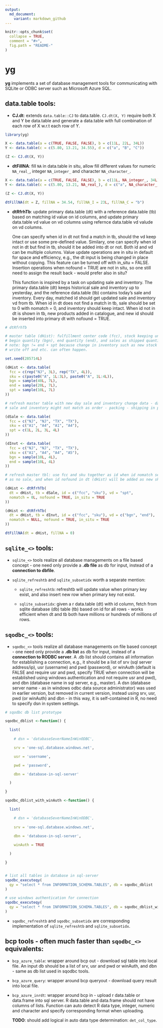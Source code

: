 ```yaml
---
output:
  md_document:
    variant: markdown_github
---
```


<!-- README.md is generated from README.Rmd. Please edit that file -->

```r
knitr::opts_chunk$set(
  collapse = TRUE,
  comment = "#>",
  fig.path = "README-"
)
```

# yg

__yg__ implements a set of database management tools for communicating with SQLite or ODBC server such as Microsoft Azure SQL.

## data.table tools:

+ __CJ.dt__: extends `data.table::CJ` to data.table. `CJ.dt(X, Y)` require both X and Y be data.table and generate a data.table with full combination of each row of X w.r.t each row of Y.

```r
library(yg)

X <- data.table(a = c(TRUE, FALSE, FALSE), b = c(11L, 22L, 34L))
Y <- data.table(c = c(5.80, 13.21, 34.55), d = c("a", "B", "C"))

(Z <- CJ.dt(X, Y))
```

+ __dtFillNA__: fill `NA` in data.table in situ, allow fill different values for numeric `NA_real_`, integer `NA_integer_` and character `NA_character_`.

```r
X <- data.table(a = c(TRUE, FALSE, FALSE), b = c(11L, NA_integer_, 34L))
Y <- data.table(c = c(5.80, 13.21, NA_real_), d = c("a", NA_character_, "C"))

(Z <- CJ.dt(X, Y))

dtFillNA(dt = Z, fillNA = 34.54, fillNA_I = 23L, fillNA_C = "b")
```

+ __dtRfrhTb__: update primary data.table (dt) with a reference data.table (tb) based on matching id value on id columns, and update primary data.table vd value on vd columns using refernce data.table vd valude on vd columns. 

    One can specify when id in dt not find a match in tb, should the vd keep intact or use some pre-defined value. Similary, one can specify when id not in dt but find in tb, should it be added into dt or not. Both id and vd can be multiple columns. Value update operations are in situ in default for space and efficiency, e.g., the dt input is being changed in place without copying. This feature can be turned off with in_situ = FALSE. Insertion operations when nofound = TRUE are not in situ, so one still need to assign the result back - would prefer also in situ?
    
    This function is inspired by a task on updating sale and inventory. The primary data.table (dt) keeps historical sale and inventory up to yesterday, and the reference data.table (tb) contains today's sale and inventory. Every day, matched id should get updated sale and inventory vd from tb. When id in dt does not find a match in tb, sale should be set to 0 with nomatch = 0, and inventory should keep intact. When id not in dt is shown in tb, new products added in catalogue, and new id should be inserted into primary dt with nofound = TRUE.

```r

# dtRfrhTb

# master table (dHist): fulfillment center code (fcc), stock keeping unit (sku), 
# begin quantity (bgn), end quantity (end), and sales as shipped quantity (spt).
# note: bgn != end + spt because change in inventory such as new stock comes in, 
# write off and etc. can often happen.

set.seed(285714L)

(dHist <- data.table(
  fcc = c(rep("NJ", 3L), rep("TX", 4L)),
  sku = c(paste0("A", 1L:3L), paste0("A", 1L:4L)),
  bgn = sample(40L, 7L),
  end = sample(20L, 7L),
  spt = sample(10L, 7L)
))

# refresh master table with new day sale and inventory change data - day by day.
# sale and inventory might not match as order - packing - shipping in processing

(dSale <- data.table(
  fcc = c("NJ", "NJ", "TX", "TX"),
  sku = c("A1", "A4", "A1", "A4"),
  spt = c(1L, 2L, 3L, 4L)
))

(dInvt <- data.table(
  fcc = c("NJ", "NJ", "TX", "TX"),
  sku = c("A1", "A4", "A4", "A5"),
  bgn = sample(10L, 4L),
  end = sample(10L, 4L)
))

# refresh master tbl: use fcc and sku together as id when id nomatch set vd to 0 
# as no sale, and when id nofound in dt (dHist) will be added as new sku in fcc.

(dHist <- dtRfrhTb(
  dt = dHist, tb = dSale, id = c("fcc", "sku"), vd = "spt", 
  nomatch = 0L, nofound = TRUE, in_situ = TRUE
))

(dHist <- dtRfrhTb(
  dt = dHist, tb = dInvt, id = c("fcc", "sku"), vd = c("bgn", "end"),
  nomatch = NULL, nofound = TRUE, in_situ = TRUE
))

dtFillNA(dt = dHist, fillNA = 0)
```

## `sqlite_<>` tools:

+ `sqlite_<>` tools realize all database managements on a file based concept - one need only provide a __<sqlite>.db file__ as db for input, instead of a __connection to dbfile__.

+ `sqlite_refreshtb` and `sqlite_subsetidx` worth a separate mention:

    - `sqlite_refreshtb`: refreshtb will update value when primary key exist, and also insert new row when primary key not exist. 
    
    - `sqlite_subsetidx`: given a r data.table (dt) with id column, fetch from sqlite database (db) table (tb) based on id for all rows - works efficient when dt and tb both have millions or hundreds of millions of rows.
    
## `sqodbc_<>` tools:

+ `sqodbc_<>` tools realize all database managements on file based concept - one need only provide a __<sqodbc>.db list__ as db for input, instead of a __connection to RODBC server__. A <sqodbc>.db list should contains all information for establishing a connection, e.g., it should be a list of srv (sql server address/ip), usr (username) and pwd (password), or winAuth (default is FALSE and require usr and pwd, specify TRUE when connection will be established using windows authentication and not require usr and pwd), and dbn (database name in sql server, e.g., master). A dsn (database server name - as in windows odbc data source administrator) was used in earlier version, but removed in current version, instead using srv, usr, pwd (or winAuth) and dbn - in this way, it is self-contained in R, no need to specify dsn in system settings.

```r

# sqodbc db list prototype

sqodbc_dblist <-function() {

  list(
    
    # dsn = 'databaseSeverNameInWinODBC',

    srv = 'one-sql.database.windows.net',

    usr = 'username',

    pwd = 'password',

    dbn = 'database-in-sql-server'

  )

}

sqodbc_dblist_with_winAuth <-function() {

  list(

    # dsn = 'databaseSeverNameInWinODBC',
    
    srv = 'one-sql.database.windows.net',

    dbn = 'database-in-sql-server',
    
    winAuth = TRUE

  )

}


# list all tables in database in sql-server
sqodbc_executeqy(
  qy = "select * from INFORMATION_SCHEMA.TABLES", db = sqodbc_dblist
)

# use windows authentication for connection
sqodbc_executeqy(
  qy = "select * from INFORMATION_SCHEMA.TABLES", db = sqodbc_dblist_with_winAuth
)
```

+ `sqodbc_refreshtb` and `sqodbc_subsetidx` are corresponding implementation of `sqlite_refreshtb` and `sqlite_subsetidx`.

## bcp tools - often much faster than `sqodbc_<>` equivalents:

+ `bcp_azure_table`: wrapper around bcp out - download sql table into local file. An input db should be a list of srv, usr and pwd or winAuth, and dbn - same as db list used in sqodbc tools.

+ `bcp_azure_query`: wrapper around bcp queryout - download query result into local file.

+ `bcp_azure_inrdt`: wrapper around bcp in - upload r data.table or data.frame into sql server. R data.table and data.frame should not have columns of lists. Function can auto detect R data type, integer, numeric and character and specify corresponding format when uploading.

    __TODO__: should add logical in auto data type determination: `det_col_type`.
